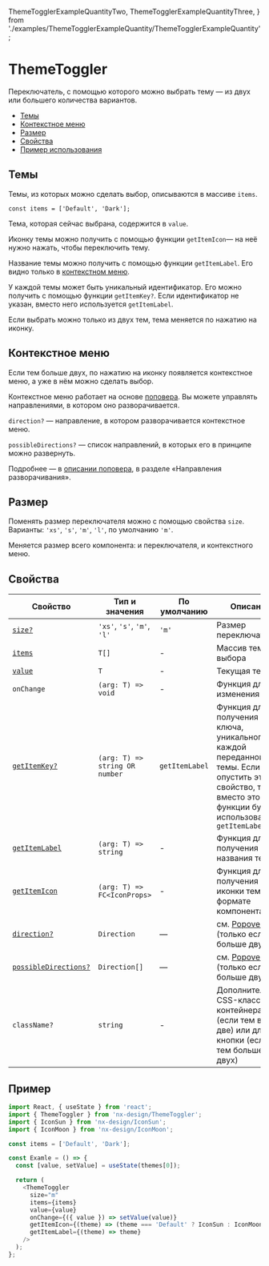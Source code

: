   ThemeTogglerExampleQuantityTwo,
  ThemeTogglerExampleQuantityThree,
} from './examples/ThemeTogglerExampleQuantity/ThemeTogglerExampleQuantity';


# ThemeToggler

Переключатель, с помощью которого можно выбрать тему — из двух или большего количества вариантов.

- [Темы](#темы)
- [Контекстное меню](#контекстное-меню)
- [Размер](#размер)
- [Свойства](#свойства)
- [Пример использования](#пример-использования)

## Темы

Темы, из которых можно сделать выбор, описываются в массиве `items`.

```
const items = ['Default', 'Dark'];
```

Тема, которая сейчас выбрана, содержится в `value`.

Иконку темы можно получить с помощью функции `getItemIcon`— на неё нужно нажать, чтобы переключить тему.

Название темы можно получить с помощью функции `getItemLabel`. Его видно только в [контекстном меню](#контекстное-меню).

У каждой темы может быть уникальный идентификатор. Его можно получить с помощью функции `getItemKey?`.
Если идентификатор не указан, вместо него используется `getItemLabel`.

Если выбрать можно только из двух тем, тема меняется по нажатию на иконку.

<ThemeTogglerExampleQuantityTwo />

## Контекстное меню

Если тем больше двух, по нажатию на иконку появляется контекстное меню, а уже в нём можно сделать выбор.

<ThemeTogglerExampleQuantityThree />

Контекстное меню работает на основе [поповера](?path=/docs/components-popover--popover-positioned-by-coords-story).
Вы можете управлять направлениями, в котором оно разворачивается.

`direction?` — направление, в котором разворачивается контекстное меню.

`possibleDirections?` — список направлений, в которых его в принципе можно развернуть.

Подробнее — в [описании поповера](?path=/docs/components-popover--popover-positioned-by-coords-story), в разделе «Направления разворачивания».

## Размер

Поменять размер переключателя можно с помощью свойства `size`. Варианты: `'xs'`, `'s'`, `'m'`, `'l'`, по умолчанию `'m'`.

Меняется размер всего компонента: и переключателя, и контекстного меню.

<ThemeTogglerExampleSize />

## Свойства

<!-- props:start -->

| Свойство                                   | Тип и значения                 | По умолчанию   | Описание                                                                                                                                                  |
| ------------------------------------------ | ------------------------------ | -------------- | --------------------------------------------------------------------------------------------------------------------------------------------------------- |
| [`size?`](#размер-переключателя)           | `'xs'`, `'s'`, `'m'`, `'l'`    | `'m'`          | Размер переключателя                                                                                                                                      |
| [`items`](#темы)                           | `T[]`                          | -              | Массив тем для выбора                                                                                                                                     |
| [`value`](#темы)                           | `T`                            | -              | Текущая тема                                                                                                                                              |
| `onChange`                                 | `(arg: T) => void`             | -              | Функция для изменения                                                                                                                                     |
| [`getItemKey?`](#темы)                     | `(arg: T) => string OR number` | `getItemLabel` | Функция для получения ключа, уникального для каждой переданной темы. Если опустить это свойство, то вместо этой функции будет использована `getItemLabel` |
| [`getItemLabel`](#темы)                    | `(arg: T) => string`           | -              | Функция для получения названия темы                                                                                                                       |
| [`getItemIcon`](#темы)                     | `(arg: T) => FC<IconProps>`    | -              | Функция для получения иконки темы в формате компонента                                                                                                    |
| [`direction?`](#контекстное-меню)          | `Direction`                    | —              | см. [Popover](?path=/docs/components-popover--popover-positioned-by-coords-story) (только если тем больше двух)                                           |
| [`possibleDirections?`](#контекстное-меню) | `Direction[]`                  | —              | см. [Popover](?path=/docs/components-popover--popover-positioned-by-coords-story) (только если тем больше двух)                                           |
| `className?`                               | `string`                       | -              | Дополнительный CSS-класс для контейнера (если тем всего две) или для кнопки (если тем больше двух)                                                        |

<!-- props:end -->

## Пример

```ts
import React, { useState } from 'react';
import { ThemeToggler } from 'nx-design/ThemeToggler';
import { IconSun } from 'nx-design/IconSun';
import { IconMoon } from 'nx-design/IconMoon';

const items = ['Default', 'Dark'];

const Examle = () => {
  const [value, setValue] = useState(themes[0]);

  return (
    <ThemeToggler
      size="m"
      items={items}
      value={value}
      onChange={({ value }) => setValue(value)}
      getItemIcon={(theme) => (theme === 'Default' ? IconSun : IconMoon)}
      getItemLabel={(theme) => theme}
    />
  );
};
```
